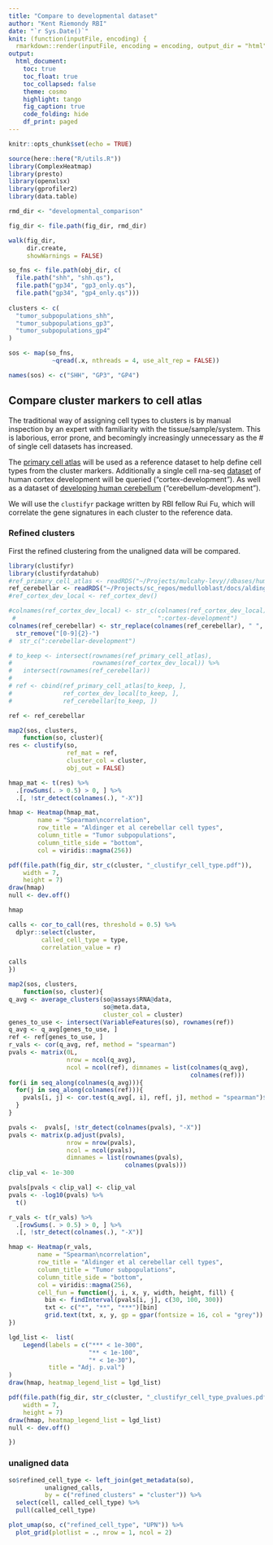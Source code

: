 ```yaml
---
title: "Compare to developmental dataset"
author: "Kent Riemondy RBI"
date: "`r Sys.Date()`"
knit: (function(inputFile, encoding) {
  rmarkdown::render(inputFile, encoding = encoding, output_dir = "html") })
output:
  html_document:
    toc: true
    toc_float: true
    toc_collapsed: false
    theme: cosmo
    highlight: tango
    fig_caption: true
    code_folding: hide
    df_print: paged
---
```



```r
knitr::opts_chunk$set(echo = TRUE)
```

```r
source(here::here("R/utils.R"))
library(ComplexHeatmap)
library(presto)
library(openxlsx)
library(gprofiler2)
library(data.table)

rmd_dir <- "developmental_comparison"

fig_dir <- file.path(fig_dir, rmd_dir)

walk(fig_dir,
     dir.create, 
     showWarnings = FALSE)
```

```r

so_fns <- file.path(obj_dir, c(
  file.path("shh", "shh.qs"),
  file.path("gp34", "gp3_only.qs"),
  file.path("gp34", "gp4_only.qs")))
                    
clusters <- c(
  "tumor_subpopulations_shh",
  "tumor_subpopulations_gp3",
  "tumor_subpopulations_gp4"
)

sos <- map(so_fns, 
            ~qread(.x, nthreads = 4, use_alt_rep = FALSE))

names(sos) <- c("SHH", "GP3", "GP4")

```

## Compare cluster markers to cell atlas {.tabset}

The traditional way of assigning cell types to clusters is by manual inspection by an expert with familiarity with the tissue/sample/system. This is laborious, error prone, and becomingly increasingly unnecessary as the # of single cell datasets has increased.

The [primary cell atlas](http://biogps.org/dataset/BDS_00013/primary-cell-atlas/) will be used as a reference dataset to help define cell types from the cluster markers. Additionally a single cell rna-seq  [dataset](http://science.sciencemag.org/content/358/6368/1318.long) of human cortex development will be queried ("cortex-development"). As well as a dataset of [developing human cerebellum](https://www.biorxiv.org/content/10.1101/2020.06.30.174391v1) ("cerebellum-development"). 

We will use the `clustifyr` package written by RBI fellow Rui Fu, which will correlate the gene signatures in each cluster to the reference data.

### Refined clusters

First the refined clustering from the unaligned data will be compared. 

```r
library(clustifyr)
library(clustifyrdatahub)
#ref_primary_cell_atlas <- readRDS("~/Projects/mulcahy-levy//dbases/human_primary_cell_atlas.rds")
ref_cerebellar <- readRDS("~/Projects/sc_repos/medulloblast/docs/aldinger_et_al_biorxiv_2020/avg_expr.rds")
#ref_cortex_dev_local <- ref_cortex_dev() 

#colnames(ref_cortex_dev_local) <- str_c(colnames(ref_cortex_dev_local),
 #                                       ":cortex-development")
colnames(ref_cerebellar) <- str_replace(colnames(ref_cerebellar), " ", "-") %>%
  str_remove("[0-9]{2}-")  
#  str_c(":cerebellar-development")

# to_keep <- intersect(rownames(ref_primary_cell_atlas),
#                      rownames(ref_cortex_dev_local)) %>% 
#   intersect(rownames(ref_cerebellar))
#           
# ref <- cbind(ref_primary_cell_atlas[to_keep, ],
#              ref_cortex_dev_local[to_keep, ],
#              ref_cerebellar[to_keep, ])

ref <- ref_cerebellar
```

```r
map2(sos, clusters,
    function(so, cluster){
res <- clustify(so,
                ref_mat = ref,
                cluster_col = cluster, 
                obj_out = FALSE)

hmap_mat <- t(res) %>% 
  .[rowSums(. > 0.5) > 0, ] %>% 
  .[, !str_detect(colnames(.), "-X")]

hmap <- Heatmap(hmap_mat,
        name = "Spearman\ncorrelation",
        row_title = "Aldinger et al cerebellar cell types",
        column_title = "Tumor subpopulations",
        column_title_side = "bottom",
        col = viridis::magma(256))

pdf(file.path(fig_dir, str_c(cluster, "_clustifyr_cell_type.pdf")),
    width = 7,
    height = 7)
draw(hmap)
null <- dev.off()

hmap

calls <- cor_to_call(res, threshold = 0.5) %>% 
  dplyr::select(cluster, 
         called_cell_type = type, 
         correlation_value = r)

calls
})
```


```r
map2(sos, clusters,
    function(so, cluster){
q_avg <- average_clusters(so@assays$RNA@data,
                          so@meta.data,
                          cluster_col = cluster)
genes_to_use <- intersect(VariableFeatures(so), rownames(ref))
q_avg <- q_avg[genes_to_use, ]
ref <- ref[genes_to_use, ]
r_vals <- cor(q_avg, ref, method = "spearman")
pvals <- matrix(0L,
                nrow = ncol(q_avg),
                ncol = ncol(ref), dimnames = list(colnames(q_avg),
                                                  colnames(ref)))
for(i in seq_along(colnames(q_avg))){
  for(j in seq_along(colnames(ref))){
    pvals[i, j] <- cor.test(q_avg[, i], ref[, j], method = "spearman")$p.value
  }
}

pvals <-  pvals[, !str_detect(colnames(pvals), "-X")]
pvals <- matrix(p.adjust(pvals), 
                nrow = nrow(pvals),
                ncol = ncol(pvals),
                dimnames = list(rownames(pvals),
                                colnames(pvals)))
clip_val <- 1e-300

pvals[pvals < clip_val] <- clip_val  
pvals <- -log10(pvals) %>% 
  t() 

r_vals <- t(r_vals) %>% 
  .[rowSums(. > 0.5) > 0, ] %>% 
  .[, !str_detect(colnames(.), "-X")]

hmap <- Heatmap(r_vals,
        name = "Spearman\ncorrelation",
        row_title = "Aldinger et al cerebellar cell types",
        column_title = "Tumor subpopulations",
        column_title_side = "bottom",
        col = viridis::magma(256),
        cell_fun = function(j, i, x, y, width, height, fill) {
          bin <- findInterval(pvals[i, j], c(30, 100, 300))
          txt <- c("*", "**", "***")[bin]
          grid.text(txt, x, y, gp = gpar(fontsize = 16, col = "grey"))
})

lgd_list <-  list(
    Legend(labels = c("*** < 1e-300",
                      "** < 1e-100",
                      "* < 1e-30"), 
           title = "Adj. p.val")
)
draw(hmap, heatmap_legend_list = lgd_list)

pdf(file.path(fig_dir, str_c(cluster, "_clustifyr_cell_type_pvalues.pdf")),
    width = 7,
    height = 7)
draw(hmap, heatmap_legend_list = lgd_list)
null <- dev.off()

})
```

### unaligned data
```r
so$refined_cell_type <- left_join(get_metadata(so), 
          unaligned_calls,
          by = c("refined_clusters" = "cluster")) %>% 
  select(cell, called_cell_type) %>% 
  pull(called_cell_type)

plot_umap(so, c("refined_cell_type", "UPN")) %>% 
  plot_grid(plotlist = ., nrow = 1, ncol = 2)
```

